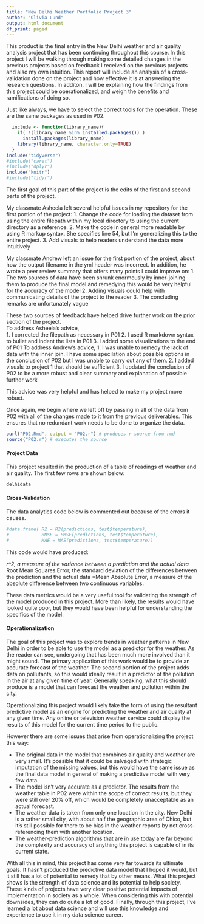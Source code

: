 ```yaml
---
title: "New Delhi Weather Portfolio Project 3"
author: "Olivia Lund"
output: html_document
df_print: paged
---
```


This product is the final entry in the New Delhi weather and air quality analysis project that has been continuing throughout this course. In this project I will be walking through making some detailed changes in the previous projects based on feedback I received on the previous projects and also my own intuition. This report will include an analysis of a cross-validation done on the project and how effective it is at answering the research questions. In additon, I will be explaining how the findings from this project could be operationalized, and weigh the benefits and ramifications of doing so. 

Just like always, we have to select the correct tools for the operation. These are the same packages as used in P02. 
```R
  include <- function(library_name){
    if( !(library_name %in% installed.packages()) )
      install.packages(library_name) 
    library(library_name, character.only=TRUE)
  }
include("tidyverse")
#include("caret")
#include("dplyr")
include("knitr")
#include("tidyr")
```


The first goal of this part of the project is the edits of the first and second parts of the project. 

My classmate Asheela left several helpful issues in my repository for the first portion of the project:
1. Change the code for loading the dataset from using the entire filepath within my local directory to  using the current directory as a reference.
2. Make the code in general more readable by using R markup syntax. She specifies line 54, but I'm generalizing this to the entire project.
3. Add visuals to help readers understand the data more intuitively

My classmate Andrew left an issue for the first portion of the project, about how the output filename in the yml header was incorrect. In addition, he wrote a peer review summary that offers many points I could improve on:
1. The two sources of data have been shrunk enormously by inner-joining them to produce the final model and remedying this would be very helpful for the accuracy of the model
2. Adding visuals could help with communicating details of the project to the reader
3. The concluding remarks are unfortunately vague 

These two sources of feedback have helped drive further work on the prior section of the project.  
To address Asheela's advice,  
1. I corrected the filepath as necessary in P01
2. I used R markdown syntax to bullet and indent the lists in P01
3. I added some visualizations to the end of P01
To address Andrew's advice, 
1. I was unable to remedy the lack of data with the inner join. I have some specilation about possible options in the conclusion of P02 but I was unable to carry out any of them.
2. I added visuals to project 1 that should be sufficient
3. I updated the conclusion of P02 to be a more robust and clear summary and explanation of possible further work

This advice was very helpful and has helped to make my project more robust. 

Once again, we begin where we left off by passing in all of the data from P02 with all of the changes made to it from the previous deliverables. This ensures that no redundant work needs to be done to organize the data. 
```r
purl("P02.Rmd", output = "P02.r") # produces r source from rmd
source("P02.r") # executes the source
```

#### Project Data

This project resulted in the production of a table of readings of weather and air quality. The first few rows are shown below:
```R
delhidata
```

#### Cross-Validation

The data analytics code below is commented out because of the errors it causes.
```R
#data.frame( R2 = R2(predictions, test$temperature),
#            RMSE = RMSE(predictions, test$temperature),
#            MAE = MAE(predictions, test$temperature))
```
This code would have produced:

*r^2, a measure of the variance between a prediction and the actual data
*Root Mean Squares Error, the standard deviation of the differences between the prediction and the actual data
*Mean Absolute Error, a measure of the absolute difference between two continuous variables.

These data metrics would be a very useful tool for validating the strength of the model produced in this project. More than likely, the results would have looked quite poor, but they would have been helpful for understanding the specifics of the model.

#### Operationalization

The goal of this project was to explore trends in weather patterns in New Delhi in order to be able to use the model as a predictor for the weather. As the reader can see, undergoing that has been much more involved than it might sound. The primary application of this work would be to provide an accurate forecast of the weather. The second portion of the project adds data on pollutants, so this would ideally result in a predictor of the pollution in the air at any given time of year. Generally speaking, what this should produce is a model that can forecast the weather and pollution within the city.

Operationalizing this project would likely take the form of using the resultant predictive model as an engine for predicting the weather and air quality at any given time. Any online or television weather service could display the results of this model for the current time period to the public. 

However there are some issues that arise from operationalizing the project this way:

* The original data in the model that combines air quality and weather are very small. It's possible that it could be salvaged with strategic imputation of the missing values, but this would have the same issue as the final data model in general of making a predictive model with very few data.
* The model isn't very accurate as a predictor. The results from the weather table in P02 were within the scope of correct results, but they were still over 20% off, which would be completely unacceptable as an actual forecast.
* The weather data is taken from only one location in the city. New Delhi is a rather small city, with about half the geographic area of Chico, but it's still possible for there to be bias in the weather reports by not cross-referencing them with another location. 
* The weather-prediction algorithms that are in use today are far beyond the complexity and accuracy of anything this project is capable of in its current state.

With all this in mind, this project has come very far towards its ultimate goals. It hasn't produced the predictive data model that I hoped it would, but it still has a lot of potential to remedy that by other means. What this project shows is the strength of data science and its potential to help society. These kinds of projects have very clear positive potential impacts of implementation in society as a whole. When considering this with potential downsides, they can do quite a lot of good. Finally, through this project, I've learned a lot about data science and will use this knowledge and experience to use it in my data science career.



